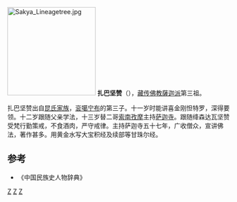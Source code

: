 {{unreferenced|time=2013-07-12T05:18:24+00:00}}
[[File:Sakya_Lineagetree.jpg|200px]]
'''扎巴坚赞'''（{{bd|1147年||1216年||catIdx=Z}}），[[藏传佛教|藏传佛教]][[薩迦派|薩迦派]]第三祖。

扎巴坚赞出自[[昆氏家族|昆氏家族]]，[[衮噶宁布|衮噶宁布]]的第三子。十一岁时能讲喜金刚怛特罗，深得要领。十二岁跟随父亲学法，十三岁替二哥[[索南孜摩|索南孜摩]]主持[[萨迦寺|萨迦寺]]。跟随绛森达瓦坚赞受梵行勤策戒，不食酒肉，严守戒律。主持萨迦寺五十七年，广收僧众，宣讲佛法，著作甚多。用黄金水写大宝积经及续部等甘珠尔经。

{{start box}}
{{s-hou|第五世萨迦法王·扎巴坚赞||1147年||1216年}}
{{succession box|[[索南孜摩|索南孜摩]]|[[萨班|萨班]]|[[萨迦法王|萨迦法王]]<br />（[[萨迦派|萨迦派]]第三祖）|1172年—1216年}}
{{end box}}
==参考==
*《中国民族史人物辞典》
{{Authority control}}
[[Category:薩迦派人物|Z]]
[[Category:藏族人|Z]]
[[Category:萨迦人|Z]]